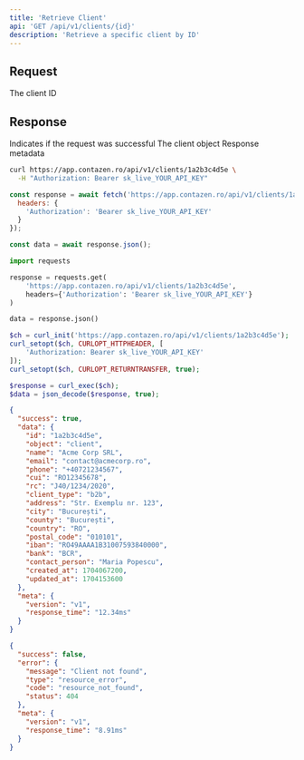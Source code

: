 ```yaml
---
title: 'Retrieve Client'
api: 'GET /api/v1/clients/{id}'
description: 'Retrieve a specific client by ID'
---
```


## Request

<ParamField path="id" type="string" required>
  The client ID
</ParamField>

## Response

<ResponseField name="success" type="boolean">
  Indicates if the request was successful
</ResponseField>

<ResponseField name="data" type="object">
  The client object
</ResponseField>

<ResponseField name="meta" type="object">
  Response metadata
</ResponseField>

<RequestExample>

```bash cURL
curl https://app.contazen.ro/api/v1/clients/1a2b3c4d5e \
  -H "Authorization: Bearer sk_live_YOUR_API_KEY"
```

```javascript Node.js
const response = await fetch('https://app.contazen.ro/api/v1/clients/1a2b3c4d5e', {
  headers: {
    'Authorization': 'Bearer sk_live_YOUR_API_KEY'
  }
});

const data = await response.json();
```

```python Python
import requests

response = requests.get(
    'https://app.contazen.ro/api/v1/clients/1a2b3c4d5e',
    headers={'Authorization': 'Bearer sk_live_YOUR_API_KEY'}
)

data = response.json()
```

```php PHP
$ch = curl_init('https://app.contazen.ro/api/v1/clients/1a2b3c4d5e');
curl_setopt($ch, CURLOPT_HTTPHEADER, [
    'Authorization: Bearer sk_live_YOUR_API_KEY'
]);
curl_setopt($ch, CURLOPT_RETURNTRANSFER, true);

$response = curl_exec($ch);
$data = json_decode($response, true);
```

</RequestExample>

<ResponseExample>

```json Success Response
{
  "success": true,
  "data": {
    "id": "1a2b3c4d5e",
    "object": "client",
    "name": "Acme Corp SRL",
    "email": "contact@acmecorp.ro",
    "phone": "+40721234567",
    "cui": "RO12345678",
    "rc": "J40/1234/2020",
    "client_type": "b2b",
    "address": "Str. Exemplu nr. 123",
    "city": "București",
    "county": "București",
    "country": "RO",
    "postal_code": "010101",
    "iban": "RO49AAAA1B31007593840000",
    "bank": "BCR",
    "contact_person": "Maria Popescu",
    "created_at": 1704067200,
    "updated_at": 1704153600
  },
  "meta": {
    "version": "v1",
    "response_time": "12.34ms"
  }
}
```

```json Not Found Response
{
  "success": false,
  "error": {
    "message": "Client not found",
    "type": "resource_error",
    "code": "resource_not_found",
    "status": 404
  },
  "meta": {
    "version": "v1",
    "response_time": "8.91ms"
  }
}
```

</ResponseExample>